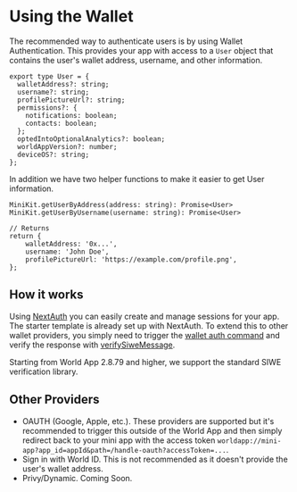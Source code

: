 # Using the Wallet
The recommended way to authenticate users is by using Wallet Authentication. This provides your app with access to a `User` 
object that contains the user's wallet address, username, and other information.

```tsx
export type User = {
  walletAddress?: string;
  username?: string;
  profilePictureUrl?: string;
  permissions?: {
    notifications: boolean;
    contacts: boolean;
  };
  optedIntoOptionalAnalytics?: boolean;
  worldAppVersion?: number;
  deviceOS?: string;
};
```

In addition we have two helper functions to make it easier to get User information.

```tsx
MiniKit.getUserByAddress(address: string): Promise<User>
MiniKit.getUserByUsername(username: string): Promise<User>

// Returns
return {
    walletAddress: '0x...',
    username: 'John Doe',
    profilePictureUrl: 'https://example.com/profile.png',
};
```

## How it works

Using [NextAuth](https://authjs.dev/getting-started) you can easily create and manage sessions for your app. The starter template is already set up with NextAuth.
To extend this to other wallet providers, you simply need to trigger the [wallet auth command](/mini-apps/commands/wallet-auth) and verify the response with [verifySiweMessage](https://github.com/worldcoin/minikit-js/blob/c3aff19f80d07fe1635e68541f91205862500baa/demo/next-15-template/src/auth/index.ts#L41-L74).

<Note type='info'>
    Starting from World App 2.8.79 and higher, we support the standard SIWE verification library.
</Note>

## Other Providers

- OAUTH (Google, Apple, etc.). These providers are supported but it's recommended to trigger this outside of 
the World App and then simply redirect back to your mini app with the access token `worldapp://mini-app?app_id=appId&path=/handle-oauth?accessToken=...`.
- Sign in with World ID. This is not recommended as it doesn't provide the user's wallet address.
- Privy/Dynamic. Coming Soon.
